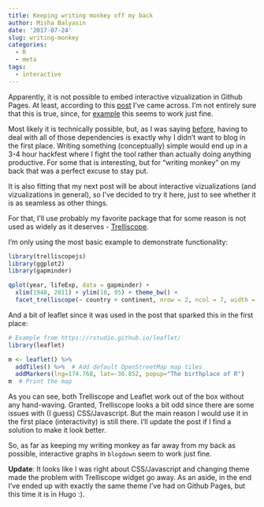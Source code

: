 ```yaml
---
title: Keeping writing monkey off my back
author: Misha Balyasin
date: '2017-07-24'
slug: writing-monkey
categories:
  - R
  - meta
tags:
  - interactive
---
```


Apparently, it is not possible to embed interactive vizualization in Github Pages. At least, according to this [post](https://randomjohn.github.io/r-maps-with-leaflet/) I've came across. I'm not entirely sure that this is true, since, for [example](http://hafen.github.io/trelliscopejs-demo/housing/) this seems to work just fine. 

Most likely it is technically possible, but, as I was saying [before](http://www.mishabalyasin.com/2017/07/23/blogdown-netlify/), having to deal with all of those dependencies is exactly why I didn't want to blog in the first place. Writing something (conceptually) simple would end up in a 3-4 hour hackfest where I fight the tool rather than actually doing anything productive. For some that is interesting, but for "writing monkey" on my back that was a perfect excuse to stay put.

It is also fitting that my next post will be about interactive vizualizations (and vizualizations in general), so I've decided to try it here, just to see whether it is as seamless as other things.

For that, I'll use probably my favorite package that for some reason is not used as widely as it deserves - [Trelliscope](https://github.com/hafen/trelliscopejs/). 

I'm only using the most basic example to demonstrate functionality:

```r
library(trelliscopejs)
library(ggplot2)
library(gapminder)

qplot(year, lifeExp, data = gapminder) +
  xlim(1948, 2011) + ylim(10, 95) + theme_bw() +
  facet_trelliscope(~ country + continent, nrow = 2, ncol = 7, width = 300, self_contained = TRUE)
```

And a bit of leaflet since it was used in the post that sparked this in the first place:

```r
# Example from https://rstudio.github.io/leaflet/
library(leaflet)

m <- leaflet() %>%
  addTiles() %>%  # Add default OpenStreetMap map tiles
  addMarkers(lng=174.768, lat=-36.852, popup="The birthplace of R")
m  # Print the map
```

As you can see, both Trelliscope and Leaflet work out of the box without any hand-waving. Granted, Trelliscope looks a bit odd since there are some issues with (I guess) CSS/Javascript. But the main reason I would use it in the first place (interactivity) is still there. I'll update the post if I find a solution to make it look better.

So, as far as keeping my writing monkey as far away from my back as possible, interactive graphs in `blogdown` seem to work just fine.

**Update**: It looks like I was right about CSS/Javascript and changing theme made the problem with Trelliscope widget go away. As an aside, in the end I've ended up with exactly the same theme I've had on Github Pages, but this time it is in Hugo :).
